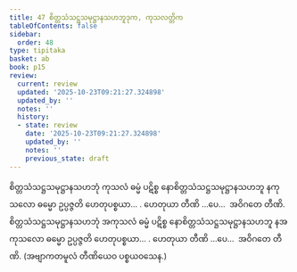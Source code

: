 ```yaml
---
title: 47 စိတ္တသံသဋ္ဌသမုဋ္ဌာနသဟဘူဒုက, ကုသလတ္တိက
tableOfContents: false
sidebar:
  order: 48
type: tipitaka
basket: ab
book: p15
review:
  current: review
  updated: '2025-10-23T09:21:27.324898'
  updated_by: ''
  notes: ''
  history:
  - state: review
    date: '2025-10-23T09:21:27.324898'
    updated_by: ''
    notes: ''
    previous_state: draft
---
```



<ReviewStatus review={frontmatter.review} showDetails={true} />

<HypothesisAnnotation frontmatter={frontmatter} />

<DynamicBreadcrumb />

<Division number="56" book="p15" e="ch" v="40" p="230">

<Paragraph number="160" book="p15">
စိတ္တသံသဋ္ဌသမုဋ္ဌာနသဟဘုံ ကုသလံ ဓမ္မံ ပဋိစ္စ နောစိတ္တသံသဋ္ဌသမုဋ္ဌာနသဟဘူ နကုသလော ဓမ္မော ဥပ္ပဇ္ဇတိ ဟေတုပစ္စယာ… . ဟေတုယာ တီဏိ …ပေ…  အဝိဂတေ တီဏိ.
</Paragraph>

<Paragraph number="161" book="p15">
စိတ္တသံသဋ္ဌသမုဋ္ဌာနသဟဘုံ အကုသလံ ဓမ္မံ ပဋိစ္စ နောစိတ္တသံသဋ္ဌသမုဋ္ဌာနသဟဘူ နအကုသလော ဓမ္မော ဥပ္ပဇ္ဇတိ ဟေတုပစ္စယာ… . ဟေတုယာ တီဏိ …ပေ…  အဝိဂတေ တီဏိ. (အဗျာကတမူလံ တီဏိယေဝ ပစ္စယဝသေန.)
</Paragraph>
</Division>